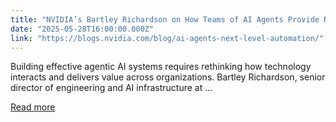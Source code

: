 ```yaml
---
title: "NVIDIA’s Bartley Richardson on How Teams of AI Agents Provide Next-Level Automation"
date: "2025-05-28T16:00:00.000Z"
link: "https://blogs.nvidia.com/blog/ai-agents-next-level-automation/"
---
```


Building effective agentic AI systems requires rethinking how technology interacts and delivers value across organizations. Bartley Richardson, senior director of engineering and AI infrastructure at ...

[Read more](https://blogs.nvidia.com/blog/ai-agents-next-level-automation/)

